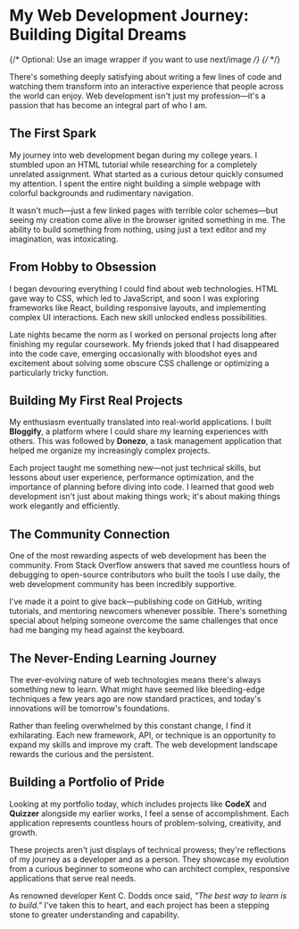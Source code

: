 # My Web Development Journey: Building Digital Dreams

{/* Optional: Use an image wrapper if you want to use next/image */}
{/* <ClientImage
  src="/api/placeholder/800/400"
  alt="Code editor with vibrant syntax highlighting"
  className="w-full h-auto rounded-lg shadow-md"
/> */}

There's something deeply satisfying about writing a few lines of code and watching them transform into an interactive experience that people across the world can enjoy. Web development isn't just my profession—it's a passion that has become an integral part of who I am.

## The First Spark

My journey into web development began during my college years. I stumbled upon an HTML tutorial while researching for a completely unrelated assignment. What started as a curious detour quickly consumed my attention. I spent the entire night building a simple webpage with colorful backgrounds and rudimentary navigation.

It wasn't much—just a few linked pages with terrible color schemes—but seeing my creation come alive in the browser ignited something in me. The ability to build something from nothing, using just a text editor and my imagination, was intoxicating.

## From Hobby to Obsession

I began devouring everything I could find about web technologies. HTML gave way to CSS, which led to JavaScript, and soon I was exploring frameworks like React, building responsive layouts, and implementing complex UI interactions. Each new skill unlocked endless possibilities.

Late nights became the norm as I worked on personal projects long after finishing my regular coursework. My friends joked that I had disappeared into the code cave, emerging occasionally with bloodshot eyes and excitement about solving some obscure CSS challenge or optimizing a particularly tricky function.

## Building My First Real Projects

My enthusiasm eventually translated into real-world applications. I built **Bloggify**, a platform where I could share my learning experiences with others. This was followed by **Donezo**, a task management application that helped me organize my increasingly complex projects.

Each project taught me something new—not just technical skills, but lessons about user experience, performance optimization, and the importance of planning before diving into code. I learned that good web development isn't just about making things work; it's about making things work elegantly and efficiently.

## The Community Connection

One of the most rewarding aspects of web development has been the community. From Stack Overflow answers that saved me countless hours of debugging to open-source contributors who built the tools I use daily, the web development community has been incredibly supportive.

I've made it a point to give back—publishing code on GitHub, writing tutorials, and mentoring newcomers whenever possible. There's something special about helping someone overcome the same challenges that once had me banging my head against the keyboard.

## The Never-Ending Learning Journey

The ever-evolving nature of web technologies means there's always something new to learn. What might have seemed like bleeding-edge techniques a few years ago are now standard practices, and today's innovations will be tomorrow's foundations.

Rather than feeling overwhelmed by this constant change, I find it exhilarating. Each new framework, API, or technique is an opportunity to expand my skills and improve my craft. The web development landscape rewards the curious and the persistent.

## Building a Portfolio of Pride

Looking at my portfolio today, which includes projects like **CodeX** and **Quizzer** alongside my earlier works, I feel a sense of accomplishment. Each application represents countless hours of problem-solving, creativity, and growth.

These projects aren't just displays of technical prowess; they're reflections of my journey as a developer and as a person. They showcase my evolution from a curious beginner to someone who can architect complex, responsive applications that serve real needs.

As renowned developer Kent C. Dodds once said, _"The best way to learn is to build."_ I've taken this to heart, and each project has been a stepping stone to greater understanding and capability.
